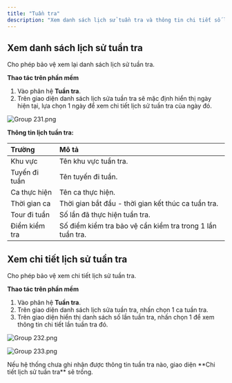 ```yaml
---
title: "Tuần tra"
description: "Xem danh sách lịch sử tuần tra và thông tin chi tiết số lần đã tuần tra của mỗi ca tuần tra."
---
```


## Xem danh sách lịch sử tuần tra

Cho phép bảo vệ xem lại danh sách lịch sử tuần tra.

**Thao tác trên phần mềm**

1. Vào phân hệ **Tuần tra**.
2. Trên giao diện danh sách lịch sửa tuần tra sẽ mặc định hiển thị ngày hiện tại, lựa chọn 1 ngày để xem chi tiết lịch sử tuần tra của ngày đó.

![Group 231.png](/images/Group231.png)

**Thông tin lịch tuần tra:**

| Trường        | Mô tả                                                      |
| :------------ | :--------------------------------------------------------- |
| Khu vực       | Tên khu vực tuần tra.                                      |
| Tuyến đi tuần | Tên tuyến đi tuần.                                         |
| Ca thực hiện  | Tên ca thực hiện.                                          |
| Thời gian ca  | Thời gian bắt đầu - thời gian kết thúc ca tuần tra.        |
| Tour đi tuần  | Số lần đã thực hiện tuần tra.                              |
| Điểm kiểm tra | Số điểm kiểm tra bảo vệ cần kiểm tra trong 1 lần tuần tra. |

## Xem chi tiết lịch sử tuần tra

Cho phép bảo vệ xem chi tiết lịch sử tuần tra.

**Thao tác trên phần mềm**

1. Vào phân hệ **Tuần tra**.
2. Trên giao diện danh sách lịch sửa tuần tra, nhấn chọn 1 ca tuần tra.
3. Trên giao diện hiển thị danh sách số lần tuần tra, nhấn chọn 1 để xem thông tin chi tiết lần tuần tra đó.

![Group 232.png](/images/Group232.png)

![Group 233.png](/images/Group233.png)

<Info>
  Nếu hệ thống chưa ghi nhận được thông tin tuần tra nào, giao diện **Chi tiết lịch sử tuần tra** sẽ trống. 
</Info>